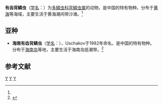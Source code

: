 {{Speciesbox
| genus = Lepidonotus
| species = dentatus
| authority = (Okuda et Yamada, 1954)<ref name='id10425'>{{cite web| url =http://www.bioinfo.cn/db05/BjdwSpecies.php?action=view&id=10425| title =有齿背鳞虫| work =《中国动物物种编目数据库》| publisher =中国科学院微生物研究所| author =中国科学院动物研究所| accessdate =2009-04-16| deadurl =yes| archiveurl =https://web.archive.org/web/20160305071027/http://www.bioinfo.cn/db05/BjdwSpecies.php?action=view&id=10425| archivedate =2016-03-05}}</ref>
}}

'''有齿背鳞虫'''（[[学名|学名]]：{{lang|la|''Lepidonotus dentatus''}}）为[[多鳞虫科|多鳞虫科]][[背鳞虫属|背鳞虫属]]的动物，是中国的特有物种。分布于[[黄海|黄海]]等海域，主要生活于黄海潮间带沙滩。<ref name='id10425'/>

== 亚种 ==
* '''海南有齿背鳞虫'''（[[学名|学名]]：{{lang|la|''Lepidonotus dentatus hainanicus''}}），Uschakov于1982年命名，是中国的特有物种。分布于[[海南岛|海南岛]]等地，主要生活于海南岛低潮带。<ref name='id10426'>{{cite web| url =http://www.bioinfo.cn/db05/BjdwSpecies.php?action=view&id=10426| title =海南有齿背鳞虫| work =《中国动物物种编目数据库》| publisher =中国科学院微生物研究所| author =中国科学院动物研究所| accessdate =2009-04-16| deadurl =yes| archiveurl =https://web.archive.org/web/20160305020950/http://www.bioinfo.cn/db05/BjdwSpecies.php?action=view&id=10426| archivedate =2016-03-05}}</ref>

== 参考文献 ==
{{reflist}}

{{Taxonbar|from=Q2760662}}

[[Category:背鳞虫属|Y]]
[[Category:1954年描述的动物|Y]]
[[Category:中国特有种|Y]]


{{环节动物小作品}}